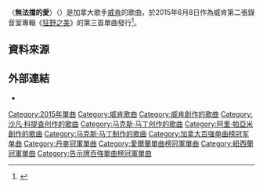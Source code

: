 {{Expand language|en}}
{{noteTA
|G1=Music
}}
{{Infobox song
| name       = 無法擋的愛
| original_name= {{lang|en|"Can't Feel My Face"}}
| cover      = Can't Feel My Face by The Weeknd.png
| alt        =
| type       = single
| artist     = [[威肯|威肯]]
| album      = [[狂野之美|狂野之美]]
| B-side     = [[山丘_(威肯歌曲)|山丘]]
| released   = {{Start date|2015|6|8}}
| recorded   = 
| studio     = 
* [[Maratone_Studios|MXM]]（洛杉磯）
* [[Maratone_Studios|Wolf Cousins]]（斯德哥爾摩）<ref name="Can't Feel My Face liner notes">{{cite AV media|date=August 28, 2015|title="Can't Feel My Face liner notes"|url=https://genius.com/album_cover_arts/385249}}</ref> 
| venue      =
| genre      = {{hlist|[[Pop_music|Pop]]|[[disco|disco]]-[[funk|funk]]}}
| length     = {{Duration|m=3|s=35}}
| label      = {{hlist|[[XO唱片|XO唱片]]|[[聯眾唱片|聯眾唱片]]}}
| writer     = {{hlist|{{le|阿里·帕亞米|Ali Payami}}|[[沙凡·科提查|沙凡·科提查]]|[[马克斯·马丁|马克斯·马丁]]|[[威肯|阿貝爾·特斯法耶]]|[[Peter_Svensson|Peter Svensson]]}}
| producer   = {{hlist|马克斯·马丁|阿里·帕亞米}}
| prev_title = [[山丘_(威肯歌曲)|山丘]]
| prev_year  = 2015
| next_title = {{le|夜晚 (威肯歌曲)|In the Night (song)|夜晚}}
| next_year  = 2015
| misc       = {{External music video|{{YouTube|KEI4qSrkPAs|〈無法擋的愛〉}}}}
}}

〈'''無法擋的愛'''〉（{{lang-en|"Can't Feel My Face"}}）是加拿大歌手[[威肯|威肯]]的歌曲，於2015年6月8日作為威肯第二張錄音室專輯《[[狂野之美|狂野之美]]》的第三首單曲發行<ref>{{cite web|title=I Can't Feel My Face|url=http://www.warnerchappell.com/song-details/WW010488635000|publisher=Warner/Chappell Music|accessdate=June 17, 2015|archive-date=2015-06-28|archive-url=https://web.archive.org/web/20150628032621/http://www.warnerchappell.com/song-details/WW010488635000|dead-url=no}}</ref>。

== 資料來源 ==
{{reflist|30em}}

== 外部連結 ==
* {{MetroLyrics song|the-weeknd|i-cant-feel-my-face}}
{{The Weeknd}}
{{authority control}}
{{DEFAULTSORT: Can't Feel My Face}}
[[Category:2015年單曲|Category:2015年單曲]]
[[Category:威肯歌曲|Category:威肯歌曲]]
[[Category:威肯創作的歌曲|Category:威肯創作的歌曲]]
[[Category:沙凡·科提查创作的歌曲|Category:沙凡·科提查创作的歌曲]]
[[Category:马克斯·马丁创作的歌曲|Category:马克斯·马丁创作的歌曲]]
[[Category:阿里·帕亞米創作的歌曲|Category:阿里·帕亞米創作的歌曲]]
[[Category:马克斯·马丁制作的歌曲|Category:马克斯·马丁制作的歌曲]]
[[Category:加拿大百强单曲榜冠军单曲|Category:加拿大百强单曲榜冠军单曲]]
[[Category:丹麥冠軍單曲|Category:丹麥冠軍單曲]]
[[Category:愛爾蘭單曲榜冠軍單曲|Category:愛爾蘭單曲榜冠軍單曲]]
[[Category:紐西蘭冠軍單曲|Category:紐西蘭冠軍單曲]]
[[Category:告示牌百強單曲榜冠軍單曲|Category:告示牌百強單曲榜冠軍單曲]]